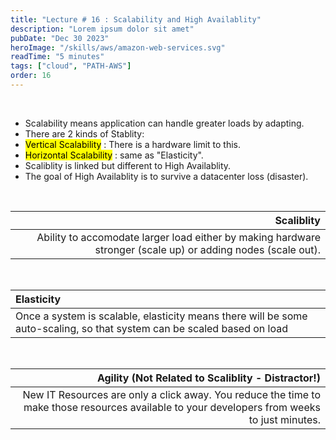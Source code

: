 ```yaml
---
title: "Lecture # 16 : Scalability and High Availablity"
description: "Lorem ipsum dolor sit amet"
pubDate: "Dec 30 2023"
heroImage: "/skills/aws/amazon-web-services.svg"
readTime: "5 minutes"
tags: ["cloud", "PATH-AWS"]
order: 16
---
```



<Section link="introduction" title="What is Scalability & High Availablty?" />
<br />

- Scalability means application can handle greater loads by adapting.
- There are 2 kinds of Stablity:
- <mark>Vertical Scalability</mark> : There is a hardware limit to this.
- <mark>Horizontal Scalability</mark> : same as "Elasticity".
- Scaliblity is linked but different to High Availablity.
- The goal of High Availablity is to survive a datacenter loss (disaster).

<br />

|                                                                                                   Scaliblity |
| -----------------------------------------------------------------------------------------------------------: |
| Ability to accomodate larger load either by making hardware stronger (scale up) or adding nodes (scale out). |

<br />

| Elasticity                                                                                                              |
| :---------------------------------------------------------------------------------------------------------------------- |
| Once a system is scalable, elasticity means there will be some auto-scaling, so that system can be scaled based on load |

<br />

|                                                                                            Agility (Not Related to Scaliblity - Distractor!) |
| -------------------------------------------------------------------------------------------------------------------------------------------: |
| New IT Resources are only a click away. You reduce the time to make those resources available to your developers from weeks to just minutes. |
